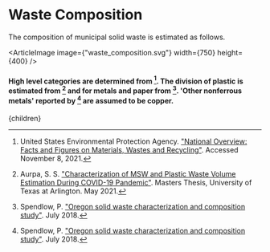 


# Waste Composition

The composition of municipal solid waste is estimated as follows.

<ArticleImage image={"waste_composition.svg"} width={750} height={400} />
#### High level categories are determined from [^3]. The division of plastic is estimated from [^1] and for metals and paper from [^2]. 'Other nonferrous metals' reported by [^2] are assumed to be copper.

[^1]: Aurpa, S. S. ["Characterization of MSW and Plastic Waste Volume Estimation During COVID-19 Pandemic"](https://rc.library.uta.edu/uta-ir/bitstream/handle/10106/29764/AURPA-THESIS-2021.pdf?sequence=1&isAllowed=y). Masters Thesis, University of Texas at Arlington. May 2021.

[^2]: Spendlow, P. ["Oregon solid waste characterization and composition study"](https://www.oregon.gov/deq/mm/pages/waste-composition-study.aspx). July 2018.

[^3]: United States Environmental Protection Agency. ["National Overview: Facts and Figures on Materials, Wastes and Recycling"](https://www.epa.gov/facts-and-figures-about-materials-waste-and-recycling/national-overview-facts-and-figures-materials). Accessed November 8, 2021.

  <Article 
    focusAreaUrl={focusAreaUrl} 
    hierarchy={hierarchy} 
    site={site}
  >
    {children}
  </Article>